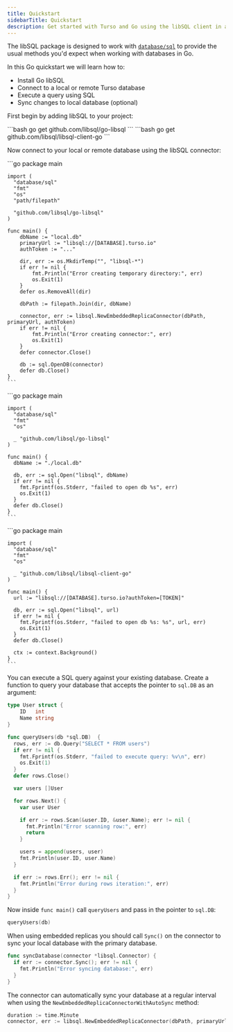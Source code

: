 ```yaml
---
title: Quickstart
sidebarTitle: Quickstart
description: Get started with Turso and Go using the libSQL client in a few simple steps.
---
```


The libSQL package is designed to work with [`database/sql`](https://pkg.go.dev/database/sql) to provide the usual methods you'd expect when working with databases in Go.

In this Go quickstart we will learn how to:

- Install Go libSQL
- Connect to a local or remote Turso database
- Execute a query using SQL
- Sync changes to local database (optional)

<Steps>
  <Step title="Install">

First begin by adding libSQL to your project:

<AccordionGroup>
  <Accordion title="Local / Embedded Replicas">
    ```bash
    go get github.com/libsql/go-libsql
    ```

  </Accordion>

  <Accordion title="Remote only">
    ```bash
    go get github.com/libsql/libsql-client-go
    ```

  </Accordion>
 
</AccordionGroup>

  </Step>

  <Step title="Connect">

Now connect to your local or remote database using the libSQL connector:

<AccordionGroup>
  <Accordion title="Embedded Replicas">
    ```go
    package main

    import (
      "database/sql"
      "fmt"
      "os"
      "path/filepath"

      "github.com/libsql/go-libsql"
    )

    func main() {
        dbName := "local.db"
        primaryUrl := "libsql://[DATABASE].turso.io"
        authToken := "..."

        dir, err := os.MkdirTemp("", "libsql-*")
        if err != nil {
            fmt.Println("Error creating temporary directory:", err)
            os.Exit(1)
        }
        defer os.RemoveAll(dir)

        dbPath := filepath.Join(dir, dbName)

        connector, err := libsql.NewEmbeddedReplicaConnector(dbPath, primaryUrl, authToken)
        if err != nil {
            fmt.Println("Error creating connector:", err)
            os.Exit(1)
        }
        defer connector.Close()

        db := sql.OpenDB(connector)
        defer db.Close()
    }
    ```

  </Accordion>

  <Accordion title="Local only">
    ```go
    package main

    import (
      "database/sql"
      "fmt"
      "os"

      _ "github.com/libsql/go-libsql"
    )

    func main() {
      dbName := "./local.db"

      db, err := sql.Open("libsql", dbName)
      if err != nil {
        fmt.Fprintf(os.Stderr, "failed to open db %s", err)
        os.Exit(1)
      }
      defer db.Close()
    }
    ```

  </Accordion>

  <Accordion title="Remote only">
    ```go
    package main

    import (
      "database/sql"
      "fmt"
      "os"

      _ "github.com/libsql/libsql-client-go"
    )

    func main() {
      url := "libsql://[DATABASE].turso.io?authToken=[TOKEN]"

      db, err := sql.Open("libsql", url)
      if err != nil {
        fmt.Fprintf(os.Stderr, "failed to open db %s: %s", url, err)
        os.Exit(1)
      }
      defer db.Close()

      ctx := context.Background()
    }
    ```

  </Accordion>
</AccordionGroup>

  </Step>

  <Step title="Execute">

You can execute a SQL query against your existing database. Create a function to query your database that accepts the pointer to `sql.DB` as an argument:

```go
type User struct {
	ID   int
	Name string
}

func queryUsers(db *sql.DB)  {
  rows, err := db.Query("SELECT * FROM users")
  if err != nil {
    fmt.Fprintf(os.Stderr, "failed to execute query: %v\n", err)
    os.Exit(1)
  }
  defer rows.Close()

  var users []User

  for rows.Next() {
    var user User

    if err := rows.Scan(&user.ID, &user.Name); err != nil {
      fmt.Println("Error scanning row:", err)
      return
    }

    users = append(users, user)
    fmt.Println(user.ID, user.Name)
  }

  if err := rows.Err(); err != nil {
    fmt.Println("Error during rows iteration:", err)
  }
}
```

Now inside `func main()` call `queryUsers` and pass in the pointer to `sql.DB`:

```go
queryUsers(db)
```

  </Step>

  <Step title="Sync (Embedded Replicas only)">

When using embedded replicas you should call `Sync()` on the connector to sync your local database with the primary database.

```go
func syncDatabase(connector *libsql.Connector) {
  if err := connector.Sync(); err != nil {
    fmt.Println("Error syncing database:", err)
  }
}
```

The connector can automatically sync your database at a regular interval when using the `NewEmbeddedReplicaConnectorWithAutoSync` method:

```go
duration := time.Minute
connector, err := libsql.NewEmbeddedReplicaConnector(dbPath, primaryUrl, authToken, duration)
```

  </Step>
</Steps>
